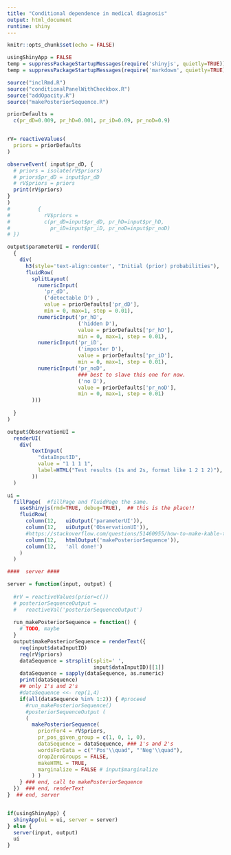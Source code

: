 ```yaml
---
title: "Conditional dependence in medical diagnosis"
output: html_document
runtime: shiny
---
```


<!-- 
To Deploy: 
Click Run document, then in upper right: "Republish"
Or, 
rsconnect::deployApp(appFiles = 
c('simplebayesdecision-fancy.Rmd', 'inclRmd.R',
'conditionalPanelWithCheckbox.R','addOpacity.R',
'simplebayesdecision-info.Rmd', "simplebayesdecision.R" 
, "gerdPlot.R" 
, "gerdPlot2.R"  )) 
-->

```r
knitr::opts_chunk$set(echo = FALSE)
```

```r
usingShinyApp = FALSE
temp = suppressPackageStartupMessages(require('shinyjs', quietly=TRUE))
temp = suppressPackageStartupMessages(require('markdown', quietly=TRUE))

source("inclRmd.R")
source("conditionalPanelWithCheckbox.R")
source("addOpacity.R")
source("makePosteriorSequence.R")


```

```r
priorDefaults = 
  c(pr_dD=0.009, pr_hD=0.001, pr_iD=0.09, pr_noD=0.9)


rV= reactiveValues(
  priors = priorDefaults
)  

observeEvent( input$pr_dD, {
  # priors = isolate(rV$priors)
  # priors$pr_dD = input$pr_dD
  # rV$priors = priors
  print(rV$priors)
}
)
#         {
#           rV$priors =
#           c(pr_dD=input$pr_dD, pr_hD=input$pr_hD,
#             pr_iD=input$pr_iD, pr_noD=input$pr_noD)
# })

output$parameterUI = renderUI(
  {
    div(
      h3(style='text-align:center', "Initial (prior) probabilities"),
      fluidRow(
        splitLayout(
          numericInput(
            'pr_dD',
            ('detectable D') ,
            value = priorDefaults['pr_dD'],
            min = 0, max=1, step = 0.01),
          numericInput('pr_hD',
                       ('hidden D'),
                       value = priorDefaults['pr_hD'],
                       min = 0, max=1, step = 0.01),
          numericInput('pr_iD',
                       ('imposter D'),
                       value = priorDefaults['pr_iD'],
                       min = 0, max=1, step = 0.01),
          numericInput('pr_noD',  
                       ### best to slave this one for now.
                       ('no D'),
                       value = priorDefaults['pr_noD'],
                       min = 0, max=1, step = 0.01)
        )))
    
  }
)

output$ObservationUI = 
  renderUI(
    div(
        textInput(
          "dataInputID",
          value = "1 1 1 1",
          label=HTML("Test results (1s and 2s, format like 1 2 1 2)"),
        ))
  )
```

```r

ui = 
  fillPage(  #fillPage and fluidPage the same.
    useShinyjs(rmd=TRUE, debug=TRUE),  ## this is the place!!
    fluidRow(
      column(12,   uiOutput('parameterUI')), 
      column(12,   uiOutput('ObservationUI')), 
      #https://stackoverflow.com/questions/51460955/how-to-make-kable-table-reactive-in-shiny-app-shiny-kable
      column(12,   htmlOutput('makePosteriorSequence')),
      column(12,   'all done!')
    )
  )

```

```r
####  server ####

server = function(input, output) {
  
  #rV = reactiveValues(prior=c())
  # posteriorSequenceOutput =
  #   reactiveVal('posteriorSequenceOutput')
  
  run_makePosteriorSequence = function() {
    # TODO, maybe
  }
  output$makePosteriorSequence = renderText({
    req(input$dataInputID)
    req(rV$priors)
    dataSequence = strsplit(split=' ',
                            input$dataInputID)[[1]]
    dataSequence = sapply(dataSequence, as.numeric)
    print(dataSequence)
    ## only 1's and 2's
    #dataSequence <<- rep(1,4)
    if(all(dataSequence %in% 1:2)) { #proceed
      #run_makePosteriorSequence()
      #posteriorSequenceOutput ( 
      (
        makePosteriorSequence(
          priorFor4 = rV$priors,
          pr_pos_given_group = c(1, 0, 1, 0),
          dataSequence = dataSequence, ### 1's and 2's
          wordsForData = c("'Pos'\\quad", "'Neg'\\quad"),
          dropZeroGroups = FALSE,
          makeHTML = TRUE, 
          marginalize = FALSE # input$marginalize
        ) ) 
    } ### end, call to makePosteriorSequence
  })  ### end, renderText 
}  ## end, server


if(usingShinyApp) {
  shinyApp(ui = ui, server = server)
} else {
  server(input, output)
  ui
}


```


